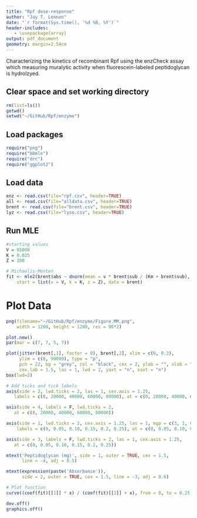 ```yaml
---
title: "Rpf dose-response"
author: "Jay T. Lennon"
date: "`r format(Sys.time(), '%d %B, %Y')`"
header-includes:
   - \usepackage{array}
output: pdf_document
geometry: margin=2.54cm
---
```


Characterizing the kinetics of recombinant Rpf using the enzCheck assay which measuring muralytic activity when fluorescein-labeled peptidoglycan is hydrolzyed. 

## Clear space and set working directory
```r
rm(list=ls())
getwd()
setwd("~/GitHub/Rpf/enzyme")
```

## Load packages
```r
require("png")
require("bbmle")
require("drc")
require("ggplot2")
```

## Load data
```r
enz <- read.csv(file="rpf.csv", header=TRUE) 
all <- read.csv(file="alldata.csv", header=TRUE)  
brent <- read.csv(file="brent.csv", header=TRUE) 
lyz <- read.csv(file="lyso.csv", header=TRUE)
```

## Run MLE
```r
#starting values 
V = 85000 
K = 0.025 
Z = 100

# Michaelis-Menten
fit <- mle2(brent$abs ~ dnorm(mean = v * brent$sub / (Km + brent$sub), sd = z), 
    start = list(v = V, k = K, z = Z), data = brent)
```

# Plot Data
```r
png(filename="~/GitHub/Rpf/enzyme/Figure.MM.png",
    width = 1200, height = 1200, res = 96*2)

plot.new()
par(mar = c(7, 7, 5, 7))

plot(jitter(brent[,1], factor = 0), brent[,2], xlim = c(0, 0.3), 
     ylim = c(0, 90000), type = "p", 
     pch = 22, bg = "grey", col = "black", cex = 2, ylab = "", xlab = "", 
     cex.lab = 1.5, las = 1, lwd = 2, yaxt = "n", xaxt = "n")
box(lwd=2)

# Add ticks and tick labels
axis(side = 2, lwd.ticks = 2, las = 1, cex.axis = 1.25, 
   labels = c(0, 20000, 40000, 60000, 80000), at = c(0, 20000, 40000, 60000, 80000))

axis(side = 4, labels = F, lwd.ticks = 2, 
   at = c(0, 20000, 40000, 60000, 80000))

axis(side = 1, lwd.ticks = 2, cex.axis = 1.25, las = 1, mgp = c(3, 1, 0),
    labels = c(0, 0.05, 0.10, 0.15, 0.2, 0.25), at = c(0, 0.05, 0.10, 0.15, 0.2, 0.25))

axis(side = 3, labels = F, lwd.ticks = 2, las = 1, cex.axis = 1.25, 
   at = c(0, 0.05, 0.10, 0.15, 0.2, 0.25))

mtext('Peptidoglycan (mg)', side = 1, outer = TRUE, cex = 1.5, 
      line = -4, adj = 0.5)

mtext(expression(paste('Absorbance')), 
      side = 2, outer = TRUE, cex = 1.5, line = -3, adj = 0.6)

# Plot function
curve((coef(fit)[[1]] * x) / (coef(fit)[[2]] + x), from = 0, to = 0.25, add = TRUE, lty = 6, lwd = 2.5)

dev.off()
graphics.off()
```
